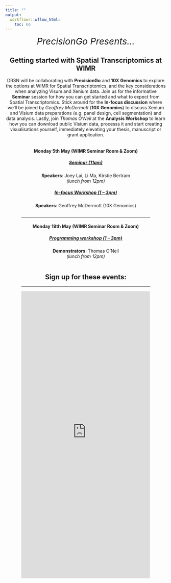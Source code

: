 ```yaml
---
title: ""
output:
  workflowr::wflow_html:
    toc: no
---
```

<div style = "text-align: center">

<span style="font-size:2em">*PrecisionGo Presents...*</span>

## **Getting started with Spatial Transcriptomics at WIMR**

DRSN will be collaborating with **PrecisionGo** and **10X Genomics** to explore the options at WIMR for Spatial Transcriptomics, and the key considerations when analyzing Visum and Xenium data. Join us for the informative **Seminar** session for how you can get started and what to expect from Spatial Transcriptomics. Stick around for the **In-focus discussion** where we'll be joined by *Geoffrey McDermott* (**10X Genomics**) to discuss Xenium and Visium data preparations (e.g. panel design, cell segmentation) and data analysis. Lastly, join *Thomas O'Neil* at the **Analysis Workshop** to learn how you can download public Visium data, processs it and start creating visualisations yourself, immediately elevating your thesis, manuscript or grant application. 

<span style="display:inline-block; width:80%;"><wimr></span>

#### **Monday 5th May** (WIMR Seminar Room & Zoom)

##### [Seminar (11am)](https://drthomasoneil.github.io/analysis-user-group/202505_Seminar.html) 
**Speakers**: Joey Lai, Li Ma, Kirstie Bertram    
<read-time>*(lunch from 12pm)*</read-time>

##### [In-focus Workshop (1 – 3pm)](https://drthomasoneil.github.io/analysis-user-group/202505_InFocus.html)
**Speakers**: Geoffrey McDermott (10X Genomics)

<span style="display:inline-block; width:80%;"><hr></span>

#### **Monday 19th May** (WIMR Seminar Room & Zoom)

##### [Programming workshop (1 – 3pm)](https://drthomasoneil.github.io/analysis-user-group/202505_Workshop.html)

**Demonstrators**: Thomas O'Neil    
<read-time>*(lunch from 12pm)*</read-time>

<span style="display:inline-block; width:80%;"><wimr></span>

## **Sign up for these events:**    

<hr>

<iframe width="900px" height="900px" src="https://forms.office.com/r/KPrgfidGfJ?embed=true" frameborder="0" marginwidth="0" marginheight="0" style="border: none; max-width:100%; max-height:100vh" allowfullscreen webkitallowfullscreen mozallowfullscreen msallowfullscreen> </iframe>

</div>
